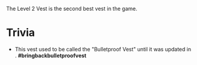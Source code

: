 
The Level 2 Vest is the second best vest in the game.

# Trivia

- This vest used to be called the "Bulletproof Vest" until it was updated in <CommitLink sha="1da8f75e"/>. **#bringbackbulletproofvest**
